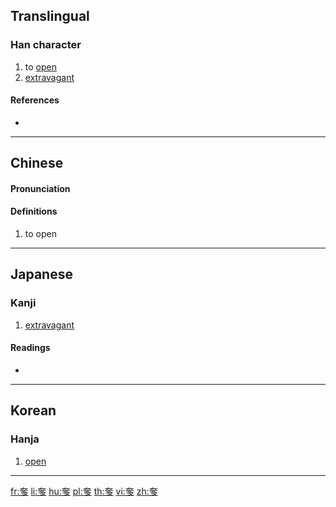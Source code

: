 {{character info/new}}
==Translingual==

===Han character===
{{Han char|rn=37|rad=大|as=06|sn=9|four=40207|canj=KNIN|ids=⿱大多}}

# to [[open]]
# [[extravagant]]

====References====
* {{Han ref|kx=0252.020|dkj=05920|dj=0513.030|hdz=10539.100|uh=5953|ud=22867|bh=CE61|bd=52833}}

----

==Chinese==
{{zh-forms}}

====Pronunciation====
{{zh-pron
|m= 
|m-s=za1
|c=ci2, se1, se2, zaa1, zaa3
|mc=
|oc=
|cat=
}}

====Definitions====
{{zh-verb}}

# {{label|zh|Sichuanese}} to open

----

==Japanese==

===Kanji===
{{ja-kanji|grade=|rs=大06}}

# [[extravagant]]

====Readings====
* {{ja-readings|on=[[た]] (ta), [[しゃ]] (sha), [[し]] (shi)|kun=[[はる]] (haru), [[おごる]] (ogoru), [[あける]] (akeru)}}

----

==Korean==

===Hanja===
{{ko-hanja|hangeul=차|rv=cha|mr=ch'a}}

# [[open]]

----

[[fr:奓]]
[[li:奓]]
[[hu:奓]]
[[pl:奓]]
[[th:奓]]
[[vi:奓]]
[[zh:奓]]